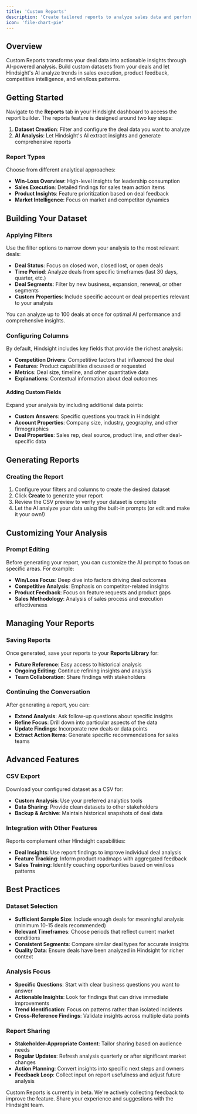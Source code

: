 ```yaml
---
title: 'Custom Reports'
description: 'Create tailored reports to analyze sales data and performance'
icon: 'file-chart-pie'
---
```


## Overview
Custom Reports transforms your deal data into actionable insights through AI-powered analysis. Build custom datasets from your deals and let Hindsight's AI analyze trends in sales execution, product feedback, competitive intelligence, and win/loss patterns.

## Getting Started
Navigate to the **Reports** tab in your Hindsight dashboard to access the report builder. The reports feature is designed around two key steps:
1. **Dataset Creation**: Filter and configure the deal data you want to analyze
2. **AI Analysis**: Let Hindsight's AI extract insights and generate comprehensive reports

### Report Types
Choose from different analytical approaches:
- **Win-Loss Overview**: High-level insights for leadership consumption
- **Sales Execution**: Detailed findings for sales team action items
- **Product Insights**: Feature prioritization based on deal feedback
- **Market Intelligence**: Focus on market and competitor dynamics

## Building Your Dataset

### Applying Filters
Use the filter options to narrow down your analysis to the most relevant deals:
- **Deal Status**: Focus on closed won, closed lost, or open deals
- **Time Period**: Analyze deals from specific timeframes (last 30 days, quarter, etc.)
- **Deal Segments**: Filter by new business, expansion, renewal, or other segments
- **Custom Properties**: Include specific account or deal properties relevant to your analysis

<Note>
You can analyze up to 100 deals at once for optimal AI performance and comprehensive insights.
</Note>

### Configuring Columns
By default, Hindsight includes key fields that provide the richest analysis:
- **Competition Drivers**: Competitive factors that influenced the deal
- **Features**: Product capabilities discussed or requested
- **Metrics**: Deal size, timeline, and other quantitative data
- **Explanations**: Contextual information about deal outcomes

#### Adding Custom Fields
Expand your analysis by including additional data points:
- **Custom Answers**: Specific questions you track in Hindsight
- **Account Properties**: Company size, industry, geography, and other firmographics
- **Deal Properties**: Sales rep, deal source, product line, and other deal-specific data

## Generating Reports

### Creating the Report
1. Configure your filters and columns to create the desired dataset
2. Click **Create** to generate your report
3. Review the CSV preview to verify your dataset is complete
4. Let the AI analyze your data using the built-in prompts (or edit and make it your own!)

## Customizing Your Analysis

### Prompt Editing
Before generating your report, you can customize the AI prompt to focus on specific areas. For example:
- **Win/Loss Focus**: Deep dive into factors driving deal outcomes
- **Competitive Analysis**: Emphasis on competitor-related insights
- **Product Feedback**: Focus on feature requests and product gaps
- **Sales Methodology**: Analysis of sales process and execution effectiveness

## Managing Your Reports

### Saving Reports
Once generated, save your reports to your **Reports Library** for:
- **Future Reference**: Easy access to historical analysis
- **Ongoing Editing**: Continue refining insights and analysis
- **Team Collaboration**: Share findings with stakeholders

### Continuing the Conversation
After generating a report, you can:
- **Extend Analysis**: Ask follow-up questions about specific insights
- **Refine Focus**: Drill down into particular aspects of the data
- **Update Findings**: Incorporate new deals or data points
- **Extract Action Items**: Generate specific recommendations for sales teams

## Advanced Features

### CSV Export
Download your configured dataset as a CSV for:
- **Custom Analysis**: Use your preferred analytics tools
- **Data Sharing**: Provide clean datasets to other stakeholders  
- **Backup & Archive**: Maintain historical snapshots of deal data

### Integration with Other Features
Reports complement other Hindsight capabilities:
- **Deal Insights**: Use report findings to improve individual deal analysis
- **Feature Tracking**: Inform product roadmaps with aggregated feedback
- **Sales Training**: Identify coaching opportunities based on win/loss patterns

## Best Practices

### Dataset Selection
- **Sufficient Sample Size**: Include enough deals for meaningful analysis (minimum 10-15 deals recommended)
- **Relevant Timeframes**: Choose periods that reflect current market conditions
- **Consistent Segments**: Compare similar deal types for accurate insights
- **Quality Data**: Ensure deals have been analyzed in Hindsight for richer context

### Analysis Focus
- **Specific Questions**: Start with clear business questions you want to answer
- **Actionable Insights**: Look for findings that can drive immediate improvements
- **Trend Identification**: Focus on patterns rather than isolated incidents
- **Cross-Reference Findings**: Validate insights across multiple data points

### Report Sharing
- **Stakeholder-Appropriate Content**: Tailor sharing based on audience needs
- **Regular Updates**: Refresh analysis quarterly or after significant market changes
- **Action Planning**: Convert insights into specific next steps and owners
- **Feedback Loop**: Collect input on report usefulness and adjust future analysis

<Note>
Custom Reports is currently in beta. We're actively collecting feedback to improve the feature. Share your experience and suggestions with the Hindsight team.
</Note>

